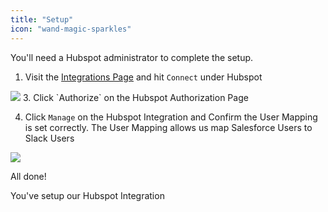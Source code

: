 ```yaml
---
title: "Setup"
icon: "wand-magic-sparkles"
---
```


<Note>You'll need a Hubspot administrator to complete the setup.</Note>

1. Visit the [Integrations Page](https://app.usepylon.com/integrations) and hit
   `Connect` under Hubspot

<Frame>
  <img src="/images/hubspot-install.png" />
</Frame>
3. Click `Authorize` on the Hubspot Authorization Page

4. Click `Manage` on the Hubspot Integration and Confirm the User Mapping is set
   correctly. The User Mapping allows us map Salesforce Users to Slack Users

<Frame>
  <img src="/images/hubspot-user-mapping.png" />
</Frame>

All done!

<Check>You've setup our Hubspot Integration</Check>
